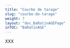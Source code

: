 ---
title: "Courbe de tarage"
slug: "courbe-de-tarage"
weight: 7
layout: "doc_BaRatinAGEPage"
inTOC: "BaRatinAGE"
---

XXX